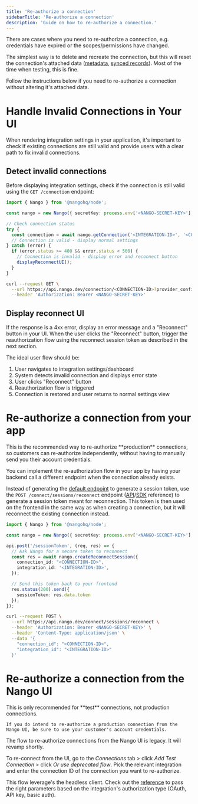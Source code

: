 ```yaml
---
title: 'Re-authorize a connection'
sidebarTitle: 'Re-authorize a connection'
description: 'Guide on how to re-authorize a connection.'
---
```


There are cases where you need to re-authorize a connection, e.g. credentials have expired or the scopes/permissions have changed.

The simplest way is to delete and recreate the connection, but this will reset the connection's attached data ([metadata](/guides/customer-configuration#store-customer-specific-data), [synced records](/guides/syncs/overview#sync-endpoints-and-data-caching)). Most of the time when testing, this is fine.

Follow the instructions below if you need to re-authorize a connection without altering it's attached data.

# Handle Invalid Connections in Your UI

When rendering integration settings in your application, it's important to check if existing connections are still valid and provide users with a clear path to fix invalid connections.

## Detect invalid connections

Before displaying integration settings, check if the connection is still valid using the `GET /connection` endpoint:

<Tabs>

<Tab title="Node">

```ts
import { Nango } from '@nangohq/node';

const nango = new Nango({ secretKey: process.env['<NANGO-SECRET-KEY>'] });

// Check connection status
try {
  const connection = await nango.getConnection('<INTEGRATION-ID>', '<CONNECTION-ID>');
  // Connection is valid - display normal settings
} catch (error) {
  if (error.status >= 400 && error.status < 500) {
    // Connection is invalid - display error and reconnect button
    displayReconnectUI();
  }
}
```

</Tab>

<Tab title="cURL">

```bash
curl --request GET \
  --url https://api.nango.dev/connection/<CONNECTION-ID>?provider_config_key=<INTEGRATION-ID> \
  --header 'Authorization: Bearer <NANGO-SECRET-KEY>'
```

</Tab>

</Tabs>

## Display reconnect UI

If the response is a 4xx error, display an error message and a "Reconnect" button in your UI. When the user clicks the "Reconnect" button, trigger the reauthorization flow using the reconnect session token as described in the next section.

The ideal user flow should be:
1. User navigates to integration settings/dashboard
2. System detects invalid connection and displays error state
3. User clicks "Reconnect" button
4. Reauthorization flow is triggered
5. Connection is restored and user returns to normal settings view

# Re-authorize a connection from your app

<Tip>
This is the recommended way to re-authorize **production** connections, so customers can re-authorize independently, without having to manually send you their account credentials.
</Tip>

You can implement the re-authorization flow in your app by having your backend call a different endpoint when the connection already exists.

Instead of generating the [default endpoint](/guides/api-authorization/authorize-in-your-app-default-ui#1-generate-a-session-token-backend) to generate a session token, use the `POST /connect/sessions/reconnect` endpoint ([API](/reference/api/connect/sessions/reconnect)/[SDK](/reference/sdks/node#create-a-reconnect-session) reference) to generate a session token meant for reconnection. This token is then used on the frontend in the same way as when creating a connection, but it will reconnect the existing connection instead.

<Tabs>

<Tab title="Node">

```ts
import { Nango } from '@nangohq/node';

const nango = new Nango({ secretKey: process.env['<NANGO-SECRET-KEY>'] });

api.post('/sessionToken', (req, res) => {
  // Ask Nango for a secure token to reconnect
  const res = await nango.createReconnectSession({
    connection_id: "<CONNECTION-ID>",
    integration_id: '<INTEGRATION-ID>',
  });

  // Send this token back to your frontend
  res.status(200).send({
    sessionToken: res.data.token
  });
});
```
</Tab>

<Tab title="cURL">

```bash
curl --request POST \
  --url https://api.nango.dev/connect/sessions/reconnect \
  --header 'Authorization: Bearer <NANGO-SECRET-KEY>' \
  --header 'Content-Type: application/json' \
  --data '{
    "connection_id": "<CONNECTION-ID>",
    "integration_id": "<INTEGRATION-ID>"
  }'

```

</Tab>

</Tabs>

# Re-authorize a connection from the Nango UI

<Tip>
    This is only recommended for **test** connections, not production connections. 

    If you do intend to re-authorize a production connection from the Nango UI, be sure to use your customer's account credentials.
</Tip>

<Note>
    The flow to re-authorize connections from the Nango UI is legacy. It will revamp shortly. 
</Note>

To re-connect from the UI, go to the _Connections_ tab > click _Add Test Connection_ > click _Or use deprecated flow_. Pick the relevant integration and enter the connection ID of the connection you want to re-authorize. 

This flow leverage's the headless client. Check out the [reference](/reference/sdks/frontend#connect-using-the-headless-client) to pass the right parameters based on the integration's authorization type (OAuth, API key, basic auth).


